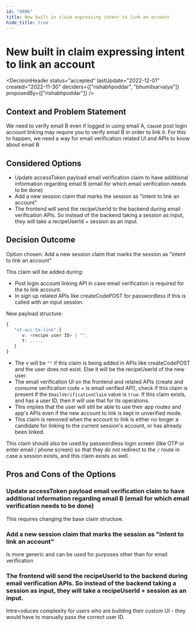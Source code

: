 ```yaml
---
id: "0006"
title: New built in claim expressing intent to link an account
hide_title: true
---
```



# New built in claim expressing intent to link an account

<DecisionHeader status="accepted" lastUpdate="2022-12-01" created="2022-11-30" deciders={["rishabhpoddar", "bhumilsarvaiya"]} proposedBy={["rishabhpoddar"]} />

## Context and Problem Statement

We need to verify email B even if logged in using email A, cause post login account linking may require you to verify email B in order to link it. For this to happen, we need a way for email verification related UI and APIs to know about email B

## Considered Options

* Update accessToken payload email verification claim to have additional information regarding email B (email for which email verification needs to be done)
* Add a new session claim that marks the session as "intent to link an account"
* The frontend will send the recipeUserId to the backend during email verification APIs. So instead of the backend taking a session as input, they will take a recipeUserId + session as an input.

## Decision Outcome

Option chosen: Add a new session claim that marks the session as "intent to link an account"

This claim will be added during:
- Post login account linking API in case email verification is required for the to link account.
- In sign up related APIs like createCodePOST for passwordless if this is called with an input session.

New payload structure:
```ts
{
   "st-acc-to-link":{
      v: <recipe user ID> | "",
      t: ....,
   }
}
```
* The v will be `""` if this claim is being added in APIs like createCodePOST and the user does not exist. Else it will be the recipeUserId of the new user.
* The email verification UI on the frontend and related APIs (create and consume verification code + is email verified API), check if this claim is present if the `EmailVerificationClaim` value is `true`. If this claim exists, and has a user ID, then it will use that for its operations.
* This implies that the user will still be able to use their app routes and app's APIs even if the new account to link is kept in unverified mode.
* This claim is removed when the account to link is either no longer a candidate for linking to the current session's account, or has already been linked.

This claim should also be used by passwordless login screen (like OTP or enter email / phone screen) so that they do not redirect to the `/` route in case a session exists, and this claim exists as well.

## Pros and Cons of the Options

### Update accessToken payload email verification claim to have additional information regarding email B (email for which email verification needs to be done)

<ArgumentCon> This requires changing the base claim structure. </ArgumentCon>

### Add a new session claim that marks the session as "intent to link an account"

<ArgumentPro> Is more generic and can be used for purposes other than for email verification </ArgumentPro>

### The frontend will send the recipeUserId to the backend during email verification APIs. So instead of the backend taking a session as input, they will take a recipeUserId + session as an input.

<ArgumentCon> Intre=oduces complexity for users who are building their custom UI - they would have to manually pass the correct user ID. </ArgumentCon>
